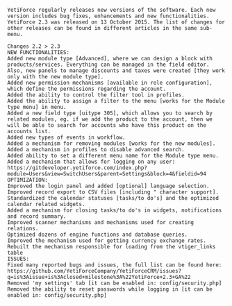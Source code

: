 ```
YetiForce regularly releases new versions of the software. Each new version includes bug fixes, enhancements and new functionalities.
YetiForce 2.3 was released on 13 October 2015. The list of changes for other releases can be found in different articles in the same sub-menu.

Changes 2.2 > 2.3
NEW FUNCTIONALITIES:
Added new module type [Advanced], where we can design a block with products/services. Everything can be managed in the field editor. Also, new panels to manage discounts and taxes were created [they work only with the new module type].
Added new permission mechanisms [available in role configuration], which define the permissions regarding the account.
Added the ability to control the filter tool in profiles.
Added the ability to assign a filter to the menu [works for the Module type menu] in menu.
Added a new field type [uitype 305], which allows you to search by related modules, eg. if we add the product to the account, then we will be able to search for accounts who have this product on the accounts list.
Added new types of events in workflow.
Added a mechanism for removing modules [works for the new modules].
Added a mechanism in profiles to disable advanced search.
Added ability to set a different menu name for the Module type menu.
Added a mechanism that allows for logging on any user: https://gitdeveloper.yetiforce.com/index.php?module=Users&view=SwitchUsers&parent=Settings&block=4&fieldid=94
OPTIMIZATION:
Improved the login panel and added [optional] language selection.
Improved record export to CSV files [including " character support].
Standardized the calendar statuses [tasks/to do's] and the optimized calendar related widgets.
Added a mechanism for closing tasks/to do's in widgets, notifications and record summary.
Improved scanner mechanisms and mechanisms used for creating relations.
Optimized dozens of engine functions and database queries.
Improved the mechanism used for getting currency exchange rates.
Rebuilt the mechanism responsible for loading from the vtiger_links table
ISSUES:
Fixed many reported bugs and issues, the full list can be found here: https://github.com/YetiForceCompany/YetiForceCRM/issues?q=is%3Aissue+is%3Aclosed+milestone%3A%22YetiForce+2.3+GA%22
Removed 'my settings' tab [it can be enabled in: config/security.php]
Removed the ability to reset passwords while logging in [it can be enabled in: config/security.php]
```
